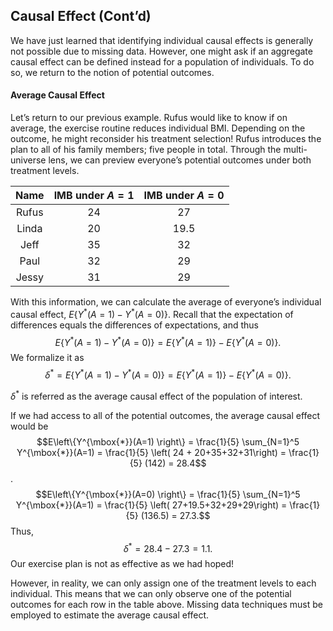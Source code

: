 ## Causal Effect (Cont'd)
We have just learned that identifying individual causal effects is generally not possible due to missing data. However, one might ask if an aggregate causal effect can be defined instead for a population of individuals. To do so, we return to the notion of potential outcomes.


#### Average Causal Effect
Let's return to our previous example. Rufus would like to know if on average, the exercise routine reduces individual BMI. Depending on the outcome, he might reconsider his treatment selection! Rufus introduces the plan to all of his family members; five people in total. Through the multi-universe lens, we can preview everyone's potential outcomes under both treatment levels.


| Name      |  IMB under $A=1$  |   IMB under $A=0$  |
|:---------:|:-----------------:|:------------------:|
| Rufus     | 24                | 27                 | 
| Linda     | 20                | 19.5               |
| Jeff      | 35                | 32                 |
| Paul      | 32                | 29                 |
| Jessy     | 31                | 29                 |


With this information, we can calculate the average of everyone's individual causal effect, $E\left\{Y^{\mbox{*}}(A=1) - Y^{\mbox{*}}(A=0)\right\}$. Recall that the expectation of differences equals the differences of expectations, and thus 
$$E\left\{Y^{\mbox{*}}(A=1) - Y^{\mbox{*}}(A=0)\right\} = E\left\{Y^{\mbox{*}}(A=1) \right\} - E\left\{Y^{\mbox{*}}(A=0)\right\}.$$ 
We formalize it as
$$\delta^{\mbox{*}} = E\left\{Y^{\mbox{*}}(A=1) - Y^{\mbox{*}}(A=0)\right\} = E\left\{Y^{\mbox{*}}(A=1) \right\} - E\left\{Y^{\mbox{*}}(A=0)\right\}.$$

$\delta^{\mbox{*}}$ is referred as the average causal effect of the population of interest. 

If we had access to all of the potential outcomes, the average causal effect would be 
$$E\left\{Y^{\mbox{*}}(A=1) \right\} = \frac{1}{5} \sum_{N=1}^5 Y^{\mbox{*}}(A=1) = \frac{1}{5} \left( 24 + 20+35+32+31\right) = \frac{1}{5} (142) = 28.4$$. 
$$E\left\{Y^{\mbox{*}}(A=0) \right\} = \frac{1}{5} \sum_{N=1}^5 Y^{\mbox{*}}(A=1) = \frac{1}{5} \left( 27+19.5+32+29+29\right) = \frac{1}{5} (136.5) = 27.3.$$ 
Thus,
$$\delta^{\mbox{*}} = 28.4 - 27.3 = 1.1.$$ Our exercise plan is not as effective as we had hoped!

However, in reality, we can only assign one of the treatment levels to each individual. This means that we can only observe one of the potential outcomes for each row in the table above. Missing data techniques must be employed to estimate the average causal effect.

